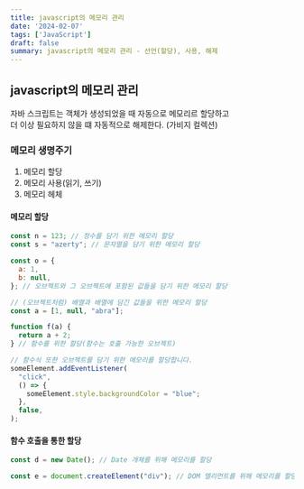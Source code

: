 ```yaml
---
title: javascript의 메모리 관리
date: '2024-02-07'
tags: ['JavaScript']
draft: false
summary: javascript의 메모리 관리 - 선언(할당), 사용, 해제
---
```


## javascript의 메모리 관리

자바 스크립트는 객체가 생성되었을 때 자동으로 메모리르 할당하고  
더 이상 필요하지 않을 떄 자동적으로 해제한다. (가비지 컬렉션)

### 메모리 생명주기

1. 메모리 할당
2. 메모리 사용(읽기, 쓰기)
3. 메모리 헤체

#### 메모리 할당

```JavaScript
const n = 123; // 정수를 담기 위한 메모리 할당
const s = "azerty"; // 문자열을 담기 위한 메모리 할당

const o = {
  a: 1,
  b: null,
}; // 오브젝트와 그 오브젝트에 포함된 값들을 담기 위한 메모리 할당

// (오브젝트처럼) 배열과 배열에 담긴 값들을 위한 메모리 할당
const a = [1, null, "abra"];

function f(a) {
  return a + 2;
} // 함수를 위한 할당(함수는 호출 가능한 오브젝트)

// 함수식 또한 오브젝트를 담기 위한 메모리를 할당합니다.
someElement.addEventListener(
  "click",
  () => {
    someElement.style.backgroundColor = "blue";
  },
  false,
);

```

#### 함수 호출을 통한 할당

```JavaScript
const d = new Date(); // Date 개체를 위해 메모리를 할당

const e = document.createElement("div"); // DOM 엘리먼트를 위해 메모리를 할당

```

